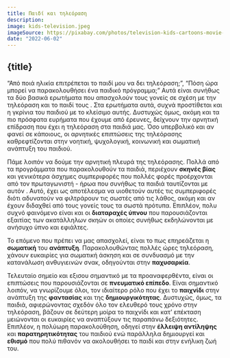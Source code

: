 ```yaml
---
title: Παιδί και τηλεόραση
description:
image: kids-television.jpeg
imageSource: https://pixabay.com/photos/television-kids-cartoons-movie-tv-5017870/
date: "2022-06-02"
---
```


## {title}

“Από ποιά ηλικία επιτρέπεται το παιδί μου να δει τηλεόραση;”, “Πόση ώρα μπορεί να παρακολουθήσει ένα παιδικό πρόγραμμα;” Αυτά είναι συνήθως τα δύο βασικά ερωτήματα που απασχολούν τους γονείς σε σχέση με την τηλεόραση και το παιδί τους . Στα ερωτήματα αυτά, συχνά προστίθεται και η γκρίνια του παιδιού με το κλείσιμο αυτής. Δυστυχώς όμως, ακόμη και τα πιο πρόσφατα ευρήματα που έχουμε από έρευνες, δείχνουν την αρνητική επίδραση που έχει η τηλεόραση στα παιδιά μας. Όσο υπερβολικό και αν φανεί σε κάποιους, οι αρνητικές επιπτώσεις της τηλεόρασης καθρεφτίζονται στην νοητική, ψυχολογική, κοινωνική και σωματική ανάπτυξη του παιδιού.

Πάμε λοιπόν να δούμε την αρνητική πλευρά της τηλεόρασης. Πολλά από τα προγράμματα που παρακολουθούν τα παιδιά, περιέχουν **σκηνές βίας** και γενικότερα άσχημες συμπεριφορές που πολλές φορές προέρχονται από τον πρωταγωνιστή - ήρωα που συνήθως τα παιδιά ταυτίζονται με αυτόν . Αυτό, έχει ως αποτέλεσμα να υιοθετούν αυτές τις συμπεριφορές διότι αδυνατούν να φιλτράρουν τις σωστές από τις λάθος, ακόμη και αν έχουν διδαχθεί από τους γονείς τους τα σωστά πρότυπα. Επιπλέον, πολυ συχνό φαινόμενο είναι και οι **διαταραχές ύπνου** που παρουσιάζονται εξαιτίας των ακατάλληλων σκηών οι οποίες συνήθως εκδηλώνονται με ανήσυχο ύπνο και εφιάλτες.

Το επόμενο που πρέπει να μας απασχολεί, είναι το πως επηρεάζεται η **σωματική** του **ανάπτυξη**. Παρακολουθώντας πολλές ώρες τηλεόραση, χάνουν ευκαιρίες για σωματική άσκηση και σε συνδυασμό με την κατανάλωση ανθυγιεινών σνακ, οδηγούνται στην **παχυσαρκία**.

Τελευταίο σημείο και εξισου σημαντικό με τα προαναφερθέντα, είναι οι επιπτώσεις που παρουσιάζονται σε **πνευματικό επίπεδο**. Είναι σημαντικό λοιπόν, να γνωρίζουμε όλοι, τον ιδιαίτερο ρόλο που έχει το **παιχνίδι** στην ανάπτυξη της **φαντασίας** και της **δημιουργικότητας**. Δυστυχώς, όμως, τα παιδιά, αφιερώνοντας σχεδόν όλο τον ελευθερό τους χρόνο στην τηλεόραση, βάζουν σε δεύτερη μοίρα το παιχνίδι και κατ’ επέκταση μειώνονται οι ευκαιρίες να αναπτύξουν τις παραπάνω δεξιότητες. Επιπλέον, η πολύωρη παρακολούθηση, οδηγεί στην **έλλειψη αντίληψης** και **παρατηρητικότητας** του παιδιού ενώ παράλληλα δημιουργεί και **εθισμό** που πολύ πιθανόν να ακολουθήσει το παιδί και στην ενήλικη ζωή του.
